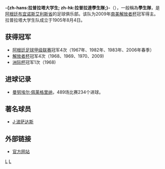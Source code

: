 {{noteTA
|G1=南美球會
|G2=足球
|T=zh-hans:拉普拉塔大学生; zh-hk:拉普拉達學生隊;
|1=zh-hans:大学生; zh-hk:學生隊;
}}
{{Football club infobox
| clubname   = 學生隊<br />''Estudiantes de La Plata''
| image      = [[File:Estudiantes_de_La_Plata.svg|180px]]
| fullname   = Club Estudiantes de La Plata
| nickname   = ''Los Pincharratas''<br />''El León''
| founded    = 1905年8月4日
| ground     = 路易斯希斯治球场<br />（Estadio Jorge Luis Hirschi）
| city       = [[拉普拉塔|拉普拉塔]]
| capacity   = 30,018
| chairman   = [[華朗|華朗]]（兼任職球員）
| manager    = {{le|Ricardo Zielinski}}
| league     = [[阿根廷足球甲級聯賽|阿根廷足球甲級聯賽]]
| season = 2019–20
| position = 阿甲，第 14 位
| website = http://www.estudiantesdelaplata.com/
| pattern_la1 = _edelp21h
| pattern_b1 = _edelp21h
| pattern_ra1 = _edelp21h
| pattern_sh1 = _edelp2020h
| pattern_so1 = _manutdh0607
| leftarm1 = FF0000
| body1 = FF0000
| rightarm1 = FF0000
| shorts1 = 000000
| socks1 = 000000
| pattern_la2 = _edelp21a
| pattern_b2 = _edelp21a
| pattern_ra2 = _edelp21a
| pattern_sh2 = _edelp2020a
| pattern_so2 = _manutdh0607
| leftarm2 = FFFFFF
| body2 = FFFFFF
| rightarm2 = FFFFFF
| shorts2 = FFFFFF
| socks2 = FFFFFF
}}
'''-{zh-hans:拉普拉塔大学生; zh-hk:拉普拉達學生隊;}-'''（{{lang-es|Club Estudiantes de La Plata}}），一般稱為'''學生隊'''，是[[阿根廷|阿根廷]][[布宜诺斯艾利斯省|布宜诺斯艾利斯省]]的足球俱乐部。该队为2009年[[南美解放者杯|南美解放者杯]]冠军得主。拉普拉塔大学生队成立于1905年8月4日。

== 获得冠军 ==
* [[阿根廷足球甲级联赛|阿根廷足球甲级联赛]]冠军4次（1967年、1982年、1983年、2006年春季）
* [[解放者杯|解放者杯]]冠军4次（1968、1969、1970、2009)
* [[洲际杯|洲际杯]]冠军1次（1968)

== 进球记录 ==
* [[曼努埃尔·佩莱格里纳|曼努埃尔·佩莱格里纳]]，489场比赛234个进球。

==著名球员==
*[[J·波萨达斯|J·波萨达斯]]

==外部链接==
*[https://web.archive.org/web/20150119015813/http://www.clubestudianteslp.com.ar/ 官方网站]

{{阿根廷足球甲级联赛}}
{{洲際盃冠軍}}

[[Category:阿根廷足球會|L]]
[[Category:1905年建立的足球俱樂部|L]]